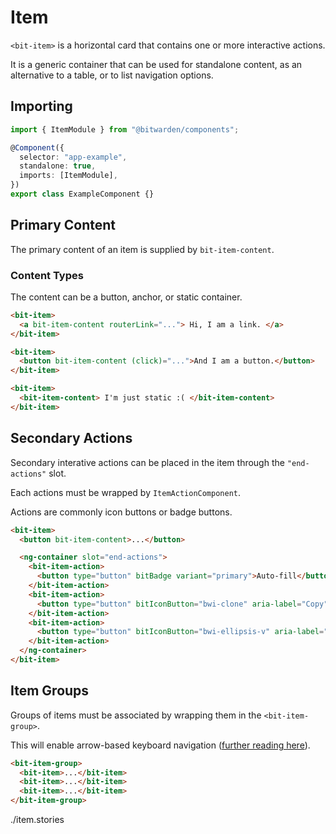 

<Meta of={stories} />

# Item

`<bit-item>` is a horizontal card that contains one or more interactive actions.

It is a generic container that can be used for standalone content, as an alternative to a table, or
to list navigation options.

<Canvas>
  <Story of={stories.Default} />
</Canvas>

## Importing

```ts
import { ItemModule } from "@bitwarden/components";

@Component({
  selector: "app-example",
  standalone: true,
  imports: [ItemModule],
})
export class ExampleComponent {}
```

## Primary Content

The primary content of an item is supplied by `bit-item-content`.

### Content Types

The content can be a button, anchor, or static container.

```html
<bit-item>
  <a bit-item-content routerLink="..."> Hi, I am a link. </a>
</bit-item>

<bit-item>
  <button bit-item-content (click)="...">And I am a button.</button>
</bit-item>

<bit-item>
  <bit-item-content> I'm just static :( </bit-item-content>
</bit-item>
```

<Canvas>
  <Story of={stories.ContentTypes} />
</Canvas>

## Secondary Actions

Secondary interative actions can be placed in the item through the `"end-actions"` slot.

Each actions must be wrapped by `ItemActionComponent`.

Actions are commonly icon buttons or badge buttons.

```html
<bit-item>
  <button bit-item-content>...</button>

  <ng-container slot="end-actions">
    <bit-item-action>
      <button type="button" bitBadge variant="primary">Auto-fill</button>
    </bit-item-action>
    <bit-item-action>
      <button type="button" bitIconButton="bwi-clone" aria-label="Copy"></button>
    </bit-item-action>
    <bit-item-action>
      <button type="button" bitIconButton="bwi-ellipsis-v" aria-label="Options"></button>
    </bit-item-action>
  </ng-container>
</bit-item>
```

## Item Groups

Groups of items must be associated by wrapping them in the `<bit-item-group>`.

This will enable arrow-based keyboard navigation
([further reading here](https://www.w3.org/WAI/ARIA/apg/patterns/grid/examples/layout-grids/#kbd_label)).

```html
<bit-item-group>
  <bit-item>...</bit-item>
  <bit-item>...</bit-item>
  <bit-item>...</bit-item>
</bit-item-group>
```

./item.stories
